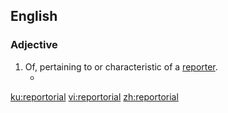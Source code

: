 ==English==

===Adjective===
{{en-adj}}

# Of, pertaining to or characteristic of a [[reporter]].
#*{{quote-news|year=1988|date=November 4|author=Anthony Adler|title=Hitting the Skids|work=Chicago Reader|url=http://www.chicagoreader.com/chicago/hitting-the-skids/Content?oid=872977
|passage=A master of simple, solid, apoetical, '''reportorial''' English. }}

[[ku:reportorial]]
[[vi:reportorial]]
[[zh:reportorial]]